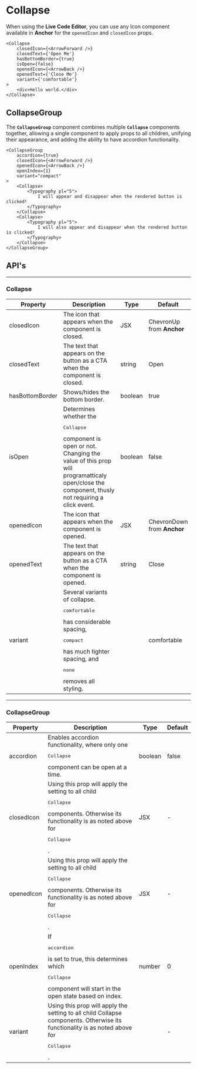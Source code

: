 
# Collapse

<ComponentInfo title="Collapse" mode="description" />

When using the **Live Code Editor**, you can use any <Link to="/components/icon">Icon</Link> component
available in **Anchor** for the `openedIcon` and `closedIcon` props.

```tsx live
<Collapse
    closedIcon={<ArrowForward />}
    closedText={'Open Me'}
    hasBottomBorder={true}
    isOpen={false}
    openedIcon={<ArrowBack />}
    openedText={'Close Me'}
    variant={'comfortable'}
>
    <div>Hello world.</div>
</Collapse>
```

## CollapseGroup

The **`CollapseGroup`** component combines multiple **`Collapse`** components together, allowing a single component to apply props to all children, unifying their appearance, and adding the ability to have accordion functionality.

```tsx live
<CollapseGroup
    accordion={true}
    closedIcon={<ArrowForward />}
    openedIcon={<ArrowBack />}
    openIndex={1}
    variant="compact"
>
    <Collapse>
        <Typography pl="5">
            I will appear and disappear when the rendered button is clicked!
        </Typography>
    </Collapse>
    <Collapse>
        <Typography pl="5">
            I will also appear and disappear when the rendered button is clicked!
        </Typography>
    </Collapse>
</CollapseGroup>
```

## API's

---

### Collapse

<table class="api">
    <thead>
        <tr>
            <th>Property</th>
            <th width="60%">Description</th>
            <th>Type</th>
            <th>Default</th>
        </tr>
    </thead>
    <tbody>
        <tr>
            <td>closedIcon</td>
            <td>The icon that appears when the component is closed.</td>
            <td>JSX</td>
            <td>ChevronUp from <strong>Anchor</strong></td>
        </tr>
        <tr>
            <td>closedText</td>
            <td>The text that appears on the button as a CTA when the component is closed.</td>
            <td>string</td>
            <td>Open</td>
        </tr>
        <tr>
            <td>hasBottomBorder</td>
            <td>Shows/hides the bottom border.</td>
            <td>boolean</td>
            <td>true</td>
        </tr>
        <tr>
            <td>isOpen</td>
            <td>Determines whether the <pre>Collapse</pre> component is open or not. Changing the
                value of this prop will programatticaly open/close the component, thusly not
                requiring a click event.</td>
            <td>boolean</td>
            <td>false</td>
        </tr>
        <tr>
            <td>openedIcon</td>
            <td>The icon that appears when the component is opened.</td>
            <td>JSX</td>
            <td>ChevronDown from <strong>Anchor</strong></td>
        </tr>
        <tr>
            <td>openedText</td>
            <td>The text that appears on the button as a CTA when the component is opened.</td>
            <td>string</td>
            <td>Close</td>
        </tr>
        <tr>
            <td>variant</td>
            <td>Several variants of collapse. <pre>comfortable</pre> has considerable spacing,
                <pre>compact</pre> has much tighter spacing, and <pre>none</pre> removes all styling.
            </td>
            <td><FormatTypes types={['comfortable', 'compact', 'none']} /></td>
            <td>comfortable</td>
        </tr>
    </tbody>
</table>

---

### CollapseGroup

<table class="api">
    <thead>
        <tr>
            <th>Property</th>
            <th>Description</th>
            <th>Type</th>
            <th>Default</th>
        </tr>
    </thead>
    <tbody>
        <tr>
            <td>accordion</td>
            <td>Enables accordion functionality, where only one <pre>Collapse</pre> component can be
                open at a time.</td>
            <td>boolean</td>
            <td>false</td>
        </tr>
        <tr>
            <td>closedIcon</td>
            <td>Using this prop will apply the setting to all child <pre>Collapse</pre> components.
                Otherwise its functionality is as noted above for <pre>Collapse</pre>.
            </td>
            <td>JSX</td>
            <td>-</td>
        </tr>
        <tr>
            <td>openedIcon</td>
            <td>Using this prop will apply the setting to all child <pre>Collapse</pre> components.
                Otherwise its functionality is as noted above for <pre>Collapse</pre>.</td>
            <td>JSX</td>
            <td>-</td>
        </tr>
        <tr>
            <td>openIndex</td>
            <td>If <pre>accordion</pre> is set to true, this determines which <pre>Collapse</pre>
                component will start in the open state based on index.</td>
            <td>number</td>
            <td>0</td>
        </tr>
        <tr>
            <td>variant</td>
            <td>Using this prop will apply the setting to all child Collapse components. Otherwise
                its functionality is as noted above for <pre>Collapse</pre>.</td>
            <td><FormatTypes types={['comfortable', 'compact', 'none']} /></td>
            <td>-</td>
        </tr>
    </tbody>
</table>
